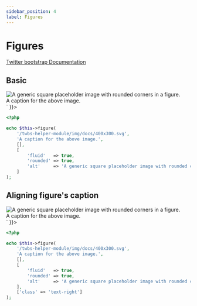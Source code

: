 ```yaml
---
sidebar_position: 4
label: Figures
---
```



# Figures

[Twitter bootstrap Documentation](https://getbootstrap.com/docs/4.5/content/figures/)



## Basic


<Tabs>
<TabItem value="result" label="Result" default>
  <HtmlCode bootstrapVersion="4.5">
      <div dangerouslySetInnerHTML={{ __html: `<figure class="figure">
    <img alt="A generic square placeholder image with rounded corners in a figure." class="figure-img img-fluid rounded" src="/twbs-helper-module/img/docs/400x300.svg"/>
    <figcaption class="figure-caption">A caption for the above image.</figcaption>
</figure>` }}></div>
  </HtmlCode>
</TabItem>
<TabItem value="source" label="Source">

```php
<?php

echo $this->figure(
    '/twbs-helper-module/img/docs/400x300.svg',
    'A caption for the above image.',
    [],
    [
        'fluid'   => true,
        'rounded' => true,
        'alt'     => 'A generic square placeholder image with rounded corners in a figure.',
    ]
);

```

</TabItem>
</Tabs>

## Aligning figure's caption


<Tabs>
<TabItem value="result" label="Result" default>
  <HtmlCode bootstrapVersion="4.5">
      <div dangerouslySetInnerHTML={{ __html: `<figure class="figure">
    <img alt="A generic square placeholder image with rounded corners in a figure." class="figure-img img-fluid rounded" src="/twbs-helper-module/img/docs/400x300.svg"/>
    <figcaption class="figure-caption text-right">A caption for the above image.</figcaption>
</figure>` }}></div>
  </HtmlCode>
</TabItem>
<TabItem value="source" label="Source">

```php
<?php

echo $this->figure(
    '/twbs-helper-module/img/docs/400x300.svg',
    'A caption for the above image.',
    [],
    [
        'fluid'   => true,
        'rounded' => true,
        'alt'     => 'A generic square placeholder image with rounded corners in a figure.',
    ],
    ['class' => 'text-right']
);

```

</TabItem>
</Tabs>
